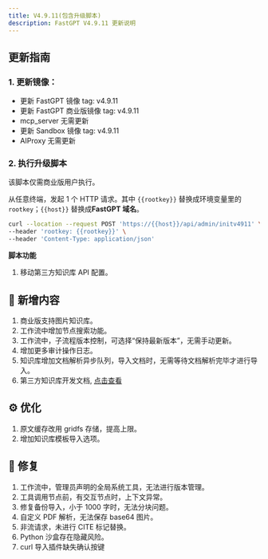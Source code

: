 ```yaml
---
title: V4.9.11(包含升级脚本)
description: FastGPT V4.9.11 更新说明
---
```


## 更新指南

### 1. 更新镜像：

- 更新 FastGPT 镜像 tag: v4.9.11
- 更新 FastGPT 商业版镜像 tag: v4.9.11
- mcp_server 无需更新
- 更新 Sandbox 镜像 tag: v4.9.11
- AIProxy 无需更新

### 2. 执行升级脚本

该脚本仅需商业版用户执行。

从任意终端，发起 1 个 HTTP 请求。其中 `{{rootkey}}` 替换成环境变量里的 `rootkey`；`{{host}}` 替换成**FastGPT 域名**。

```bash
curl --location --request POST 'https://{{host}}/api/admin/initv4911' \
--header 'rootkey: {{rootkey}}' \
--header 'Content-Type: application/json'
```

**脚本功能**

1. 移动第三方知识库 API 配置。

## 🚀 新增内容

1. 商业版支持图片知识库。
2. 工作流中增加节点搜索功能。
3. 工作流中，子流程版本控制，可选择“保持最新版本”，无需手动更新。
4. 增加更多审计操作日志。
5. 知识库增加文档解析异步队列，导入文档时，无需等待文档解析完毕才进行导入。
6. 第三方知识库开发文档, [点击查看](/docs/introduction/guide/knowledge_base/third_dataset/)

## ⚙️ 优化

1. 原文缓存改用 gridfs 存储，提高上限。
2. 增加知识库模板导入选项。

## 🐛 修复

1. 工作流中，管理员声明的全局系统工具，无法进行版本管理。
2. 工具调用节点前，有交互节点时，上下文异常。
3. 修复备份导入，小于 1000 字时，无法分块问题。
4. 自定义 PDF 解析，无法保存 base64 图片。
5. 非流请求，未进行 CITE 标记替换。
6. Python 沙盒存在隐藏风险。
7. curl 导入插件缺失确认按键
